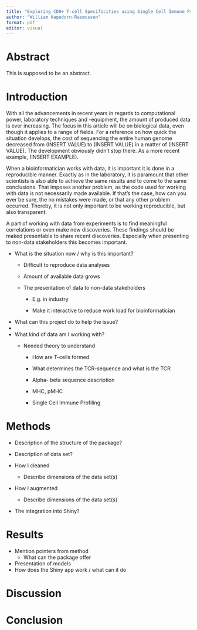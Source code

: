 ```yaml
---
title: "Exploring CD8+ T-cell Specificities using Single Cell Immune Profiling with an Outlook to Reproducible Bio Data Science"
author: "William Hagedorn-Rasmussen"
format: pdf
editor: visual
---
```


# Abstract

This is supposed to be an abstract.

\newpage

# Introduction

With all the advancements in recent years in regards to computational power, laboratory techniques and -equipment, the amount of produced data is ever increasing. The focus in this article will be on biological data, even though it applies to a range of fields. For a reference on how quick the situation develops, the cost of sequencing the entire human genome decreased from (INSERT VALUE) to (INSERT VALUE) in a matter of (INSERT VALUE). The development obviously didn't stop there. As a more recent example, (INSERT EXAMPLE).

When a bioinformatician works with data, it is important it is done in a reproducible manner. Exactly as in the laboratory, it is paramount that other scientists is also able to achieve the same results and to come to the same conclusions. That imposes another problem, as the code used for working with data is not necessarily made available. If that's the case, how can you ever be sure, the no mistakes were made, or that any other problem occurred. Thereby, it is not only important to be working reproducible, but also transparent.

A part of working with data from experiments is to find meaningful correlations or even make new discoveries. These findings should be maked presentable to share recent discoveries. Especially when presenting to non-data stakeholders this becomes important.

-   What is the situation now / why is this important?
    -   Difficult to reproduce data analyses

    -   Amount of available data grows

    -   The presentation of data to non-data stakeholders

        -   E.g. in industry

        -   Make it interactive to reduce work load for bioinformatician
-   What can this project do to help the issue?
-   
-   What kind of data am I working with?
    -   Needed theory to understand

        -   How are T-cells formed

        -   What determines the TCR-sequence and what is the TCR

        -   Alpha- beta sequence description

        -   MHC, pMHC

        -   Single Cell Immune Profiling

# Methods

-   Description of the structure of the package?

-   Description of data set?

-   How I cleaned

    -   Describe dimensions of the data set(s)

-   How I augmented

    -   Describe dimensions of the data set(s)

-   The integration into Shiny?

# Results

-   Mention pointers from method
    -   What can the package offer
-   Presentation of models
-   How does the Shiny app work / what can it do

# Discussion

# Conclusion
